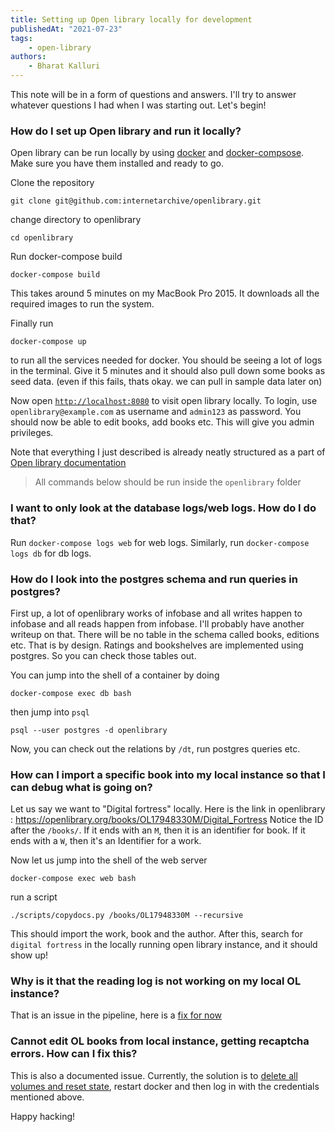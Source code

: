 ```yaml
---
title: Setting up Open library locally for development
publishedAt: "2021-07-23"
tags:
    - open-library
authors:
    - Bharat Kalluri
---
```


This note will be in a form of questions and answers. I'll try to answer whatever questions I had when I was starting
out. Let's begin!

### How do I set up Open library and run it locally?

Open library can be run locally by using [docker](https://docs.docker.com/get-docker/) and
[docker-compsose](https://docs.docker.com/compose/install/). Make sure you have them installed and ready to go.

Clone the repository

```console
git clone git@github.com:internetarchive/openlibrary.git
```

change directory to openlibrary

```console
cd openlibrary
```

Run docker-compose build

```console
docker-compose build
```

This takes around 5 minutes on my MacBook Pro 2015. It downloads all the required images to run the system.

Finally run

```console
docker-compose up
```

to run all the services needed for docker. You should be seeing a lot of logs in the terminal. Give it 5 minutes and it should also pull down some books as seed data. (even if this fails, thats okay. we can pull in sample data later on)

Now open [`http://localhost:8080`](http://localhost:8080) to visit open library locally. To login, use
`openlibrary@example.com` as username and `admin123` as password. You should now be able to edit books, add books etc.
This will give you admin privileges.

Note that everything I just described is already neatly structured as a part of
[Open library documentation](https://github.com/internetarchive/openlibrary/blob/master/docker/README.md)

> All commands below should be run inside the `openlibrary` folder

### I want to only look at the database logs/web logs. How do I do that?

Run `docker-compose logs web` for web logs. Similarly, run `docker-compose logs db` for db logs.

### How do I look into the postgres schema and run queries in postgres?

First up, a lot of openlibrary works of infobase and all writes happen to infobase and all reads happen from
infobase. I'll probably have another writeup on that. There will be no table in the schema called books, editions
etc. That is by design. Ratings and bookshelves are implemented using postgres. So you can check those tables out.

You can jump into the shell of a container by doing

```
docker-compose exec db bash
```

then jump into `psql`

```
psql --user postgres -d openlibrary
```

Now, you can check out the relations by `/dt`, run postgres queries etc.

### How can I import a specific book into my local instance so that I can debug what is going on?

Let us say we want to "Digital fortress" locally. Here is the link in openlibrary : https://openlibrary.org/books/OL17948330M/Digital_Fortress
Notice the ID after the `/books/`. If it ends with an `M`, then it is an identifier for book. If it ends with a `W`,
then it's an Identifier for a work.

Now let us jump into the shell of the web server

```
docker-compose exec web bash
```

run a script

```
./scripts/copydocs.py /books/OL17948330M --recursive
```

This should import the work, book and the author. After this, search for `digital fortress` in the locally running open
library instance, and it should show up!

### Why is it that the reading log is not working on my local OL instance?

That is an issue in the pipeline, here is a
[fix for now](https://github.com/internetarchive/openlibrary/issues/4989#issuecomment-850566888)

### Cannot edit OL books from local instance, getting recaptcha errors. How can I fix this?

This is also a documented issue. Currently, the solution is to
[delete all volumes and reset state](https://github.com/internetarchive/openlibrary/issues/2050#issuecomment-830569331),
restart docker and then log in with the credentials mentioned above.

Happy hacking!
